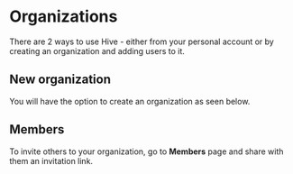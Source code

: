 
# Organizations

There are 2 ways to use Hive - either from your personal account or by creating an organization and adding users to it.

## New organization

You will have the option to create an organization as seen below.


## Members

To invite others to your organization, go to **Members** page and share with them an invitation link.

